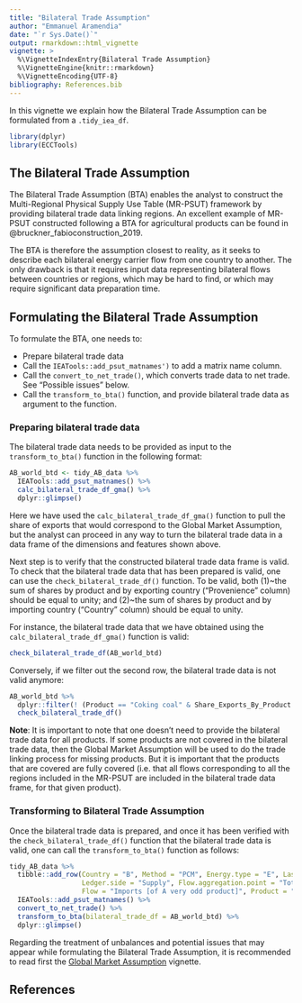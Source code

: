 ```yaml
---
title: "Bilateral Trade Assumption"
author: "Emmanuel Aramendia"
date: "`r Sys.Date()`"
output: rmarkdown::html_vignette
vignette: >
  %\VignetteIndexEntry{Bilateral Trade Assumption}
  %\VignetteEngine{knitr::rmarkdown}
  %\VignetteEncoding{UTF-8}
bibliography: References.bib
---
```


In this vignette we explain how the Bilateral Trade Assumption can be formulated from a `.tidy_iea_df`.

```r
library(dplyr)
library(ECCTools)
```


## The Bilateral Trade Assumption

The Bilateral Trade Assumption (BTA) enables the analyst to construct the Multi-Regional Physical Supply Use Table (MR-PSUT) framework by providing bilateral trade data linking regions. An excellent example of MR-PSUT constructed following a BTA for agricultural products can be found in @bruckner_fabioconstruction_2019.

The BTA is therefore the assumption closest to reality, as it seeks to describe each bilateral energy carrier flow from one country to another. The only drawback is that it requires input data representing bilateral flows between countries or regions, which may be hard to find, or which may require significant data preparation time.


## Formulating the Bilateral Trade Assumption

To formulate the BTA, one needs to:

* Prepare bilateral trade data
* Call the `IEATools::add_psut_matnames')` to add a matrix name column.
* Call the `convert_to_net_trade()`, which converts trade data to net trade. See "Possible issues" below.
* Call the `transform_to_bta()` function, and provide bilateral trade data as argument to the function.


### Preparing bilateral trade data

The bilateral trade data needs to be provided as input to the `transform_to_bta()` function in the following format:

```r
AB_world_btd <- tidy_AB_data %>% 
  IEATools::add_psut_matnames() %>% 
  calc_bilateral_trade_df_gma() %>% 
  dplyr::glimpse()
```

Here we have used the `calc_bilateral_trade_df_gma()` function to pull the share of exports that would correspond to the Global Market Assumption, but the analyst can proceed in any way to turn the bilateral trade data in a data frame of the dimensions and features shown above.

Next step is to verify that the constructed bilateral trade data frame is valid. To check that the bilateral trade data that has been prepared is valid, one can use the `check_bilateral_trade_df()` function. To be valid, both (1)~the sum of shares by product and by exporting country ("Provenience" column) should be equal to unity; and (2)~the sum of shares by product and by importing country ("Country" column) should be equal to unity.

For instance, the bilateral trade data that we have obtained using the `calc_bilateral_trade_df_gma()` function is valid:

```r
check_bilateral_trade_df(AB_world_btd)
```

Conversely, if we filter out the second row, the bilateral trade data is not valid anymore:

```r
AB_world_btd %>% 
  dplyr::filter(! (Product == "Coking coal" & Share_Exports_By_Product == 1)) %>% 
  check_bilateral_trade_df()
```

**Note**: It is important to note that one doesn't need to provide the bilateral trade data for all products. If some products are not covered in the bilateral trade data, then the Global Market Assumption will be used to do the trade linking process for missing products. But it is important that the products that are covered are fully covered (i.e.\ that all flows corresponding to all the regions included in the MR-PSUT are included in the bilateral trade data frame, for that given product).


### Transforming to Bilateral Trade Assumption

Once the bilateral trade data is prepared, and once it has been verified with the `check_bilateral_trade_df()` function that the bilateral trade data is valid, one can call the `transform_to_bta()` function as follows:

```r
tidy_AB_data %>% 
  tibble::add_row(Country = "B", Method = "PCM", Energy.type = "E", Last.stage = "Final", Year = 2018, 
                  Ledger.side = "Supply", Flow.aggregation.point = "Total primary energy supply", 
                  Flow = "Imports [of A very odd product]", Product = "A very odd product", Unit = "ktoe", E.dot = 100) %>% 
  IEATools::add_psut_matnames() %>% 
  convert_to_net_trade() %>% 
  transform_to_bta(bilateral_trade_df = AB_world_btd) %>% 
  dplyr::glimpse()
```

Regarding the treatment of unbalances and potential issues that may appear while formulating the Bilateral Trade Assumption, it is recommended to read first the [Global Market Assumption](transform_to_bta.html) vignette.

## References
